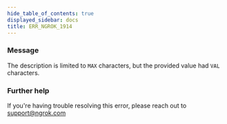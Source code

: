 ```yaml
---
hide_table_of_contents: true
displayed_sidebar: docs
title: ERR_NGROK_1914
---
```




### Message

The description is limited to `MAX` characters, but the provided value had `VAL` characters.

<ErrorDetails error="err_ngrok_1914" />

### Further help

If you're having trouble resolving this error, please reach out to [support@ngrok.com](mailto:support@ngrok.com?subject=Help%20with%20ERR_NGROK_1914)
